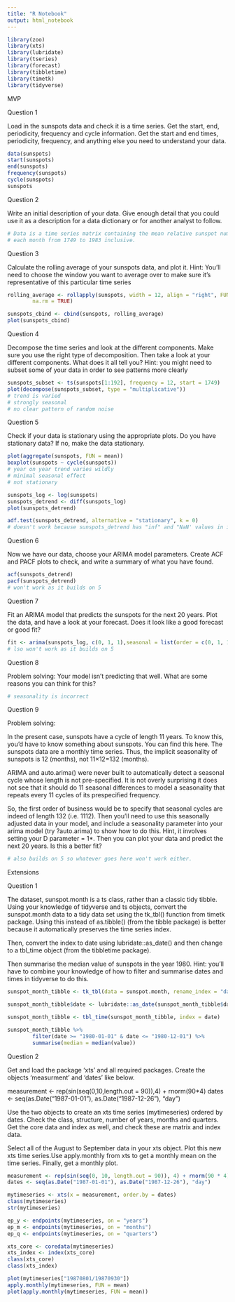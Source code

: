 ```yaml
---
title: "R Notebook"
output: html_notebook
---
```


```r
library(zoo)
library(xts)
library(lubridate)
library(tseries)
library(forecast)
library(tibbletime)
library(timetk)
library(tidyverse)
```

MVP

Question 1

Load in the sunspots data and check it is a time series. Get the start, end,
periodicity, frequency and cycle information. Get the start and end times,
periodicity, frequency, and anything else you need to understand your data.
```r
data(sunspots)
start(sunspots)
end(sunspots)
frequency(sunspots)
cycle(sunspots)
sunspots
```

Question 2

Write an initial description of your data. Give enough detail that you could use
it as a description for a data dictionary or for another analyst to follow.
```r
# Data is a time series matrix containing the mean relative sunspot numbers for
# each month from 1749 to 1983 inclusive.
```

Question 3

Calculate the rolling average of your sunspots data, and plot it. Hint: You’ll 
need to choose the window you want to average over to make sure it’s 
representative of this particular time series
```r
rolling_average <- rollapply(sunspots, width = 12, align = "right", FUN = mean,
        na.rm = TRUE)

sunspots_cbind <- cbind(sunspots, rolling_average)
plot(sunspots_cbind)
```

Question 4

Decompose the time series and look at the different components. Make sure you 
use the right type of decomposition. Then take a look at your different 
components. What does it all tell you? Hint: you might need to subset some of 
your data in order to see patterns more clearly
```r
sunspots_subset <- ts(sunspots[1:192], frequency = 12, start = 1749)
plot(decompose(sunspots_subset, type = "multiplicative"))
# trend is varied
# strongly seasonal
# no clear pattern of random noise
```

Question 5

Check if your data is stationary using the appropriate plots. Do you have 
stationary data? If no, make the data stationary.
```r
plot(aggregate(sunspots, FUN = mean))
boxplot(sunspots ~ cycle(sunspots))
# year on year trend varies wildly
# minimal seasonal effect
# not stationary

sunspots_log <- log(sunspots)
sunspots_detrend <- diff(sunspots_log)
plot(sunspots_detrend)

adf.test(sunspots_detrend, alternative = "stationary", k = 0)
# doesn't work because sunspots_detrend has "inf" and "NaN' values in it.
```

Question 6

Now we have our data, choose your ARIMA model parameters. Create ACF and PACF 
plots to check, and write a summary of what you have found.
```r
acf(sunspots_detrend)
pacf(sunspots_detrend)
# won't work as it builds on 5
```

Question 7

Fit an ARIMA model that predicts the sunspots for the next 20 years. Plot the 
data, and have a look at your forecast. Does it look like a good forecast or 
good fit?
```r
fit <- arima(sunspots_log, c(0, 1, 1),seasonal = list(order = c(0, 1, 1), period = 240))
# lso won't work as it builds on 5
```

Question 8

Problem solving: Your model isn’t predicting that well. What are some reasons 
you can think for this?
```r
# seasonality is incorrect
```

Question 9

Problem solving:

In the present case, sunspots have a cycle of length 11 years. To know this, 
you’d have to know something about sunspots. You can find this here. The 
sunspots data are a monthly time series. Thus, the implicit seasonality of 
sunspots is 12 (months), not 11×12=132 (months).

ARIMA and auto.arima() were never built to automatically detect a seasonal cycle
whose length is not pre-specified. It is not overly surprising it does not see 
that it should do 11 seasonal differences to model a seasonality that repeats 
every 11 cycles of its prespecified frequency.

So, the first order of business would be to specify that seasonal cycles are 
indeed of length 132 (i.e. 1112). Then you’ll need to use this seasonally 
adjusted data in your model, and include a seasonality parameter into your 
arima model (try ?auto.arima) to show how to do this. Hint, it involves setting
your D parameter = 1*. Then you can plot your data and predict the next 20 
years. Is this a better fit?
```r
# also builds on 5 so whatever goes here won't work either.
```

Extensions

Question 1

The dataset, sunspot.month is a ts class, rather than a classic tidy tibble. 
Using your knowledge of tidyverse and ts objects, convert the sunspot.month data
to a tidy data set using the tk_tbl() function from timetk package. Using this 
instead of as.tibble() (from the tibble package) is better because it 
automatically preserves the time series index.

Then, convert the index to date using lubridate::as_date() and then change to a 
tbl_time object (from the tibbletime package).

Then summarise the median value of sunspots in the year 1980. Hint: you’ll have 
to combine your knowledge of how to filter and summarise dates and times in 
tidyverse to do this.
```r
sunspot_month_tibble <- tk_tbl(data = sunspot.month, rename_index = "date")

sunspot_month_tibble$date <- lubridate::as_date(sunspot_month_tibble$date)

sunspot_month_tibble <- tbl_time(sunspot_month_tibble, index = date)

sunspot_month_tibble %>%
        filter(date >= "1980-01-01" & date <= "1980-12-01") %>%
        summarise(median = median(value))
```

Question 2

Get and load the package ‘xts’ and all required packages. Create the objects 
‘measurment’ and ‘dates’ like below.

measurement <- rep(sin(seq(0,10,length.out = 90)),4) + rnorm(90*4)
dates <- seq(as.Date("1987-01-01"), as.Date("1987-12-26"), "day")

Use the two objects to create an xts time series (mytimeseries) ordered by 
dates. Check the class, structure, number of years, months and quarters. Get the
core data and index as well, and check these are matrix and index data.

Select all of the August to September data in your xts object. Plot this new xts
time series.Use apply.monthly from xts to get a monthly mean on the time series.
Finally, get a monthly plot.
```r
measurement <- rep(sin(seq(0, 10, length.out = 90)), 4) + rnorm(90 * 4)
dates <- seq(as.Date("1987-01-01"), as.Date("1987-12-26"), "day")

mytimeseries <- xts(x = measurement, order.by = dates)
class(mytimeseries)
str(mytimeseries)

ep_y <- endpoints(mytimeseries, on = "years")
ep_m <- endpoints(mytimeseries, on = "months")
ep_q <- endpoints(mytimeseries, on = "quarters")

xts_core <- coredata(mytimeseries)
xts_index <- index(xts_core)
class(xts_core)
class(xts_index)

plot(mytimeseries["19870801/19870930"])
apply.monthly(mytimeseries, FUN = mean)
plot(apply.monthly(mytimeseries, FUN = mean))
```
